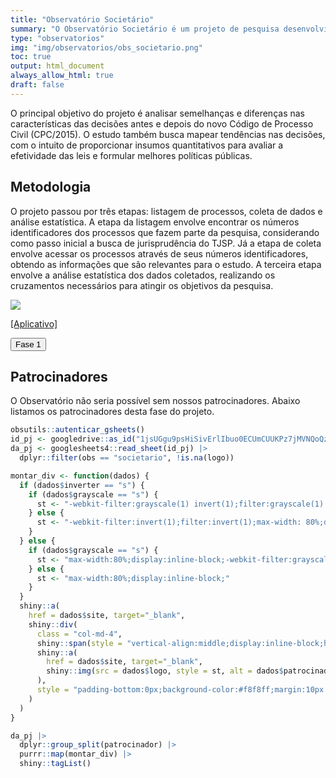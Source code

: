```yaml
---
title: "Observatório Societário"
summary: "O Observatório Societário é um projeto de pesquisa desenvolvido pela Associação Brasileira de Jurimetria, em parceria com a Pontifícia Universidade Católica de São Paulo. O projeto mapeia mais de mil decisões de primeiro grau envolvendo dissolução societária na comarca de São Paulo."
type: "observatorios"
img: "img/observatorios/obs_societario.png"
toc: true
output: html_document
always_allow_html: true
draft: false
---
```


O principal objetivo do projeto é analisar semelhanças e diferenças nas características das decisões antes e depois do novo Código de Processo Civil (CPC/2015). O estudo também busca mapear tendências nas decisões, com o intuito de proporcionar insumos quantitativos para avaliar a efetividade das leis e formular melhores políticas públicas.

<h2>Metodologia</h2>
<p>O projeto passou por três etapas: listagem de processos, coleta de dados e análise estatística. A etapa da listagem envolve encontrar os números identificadores dos processos que fazem parte da pesquisa, considerando como passo inicial a busca de jurisprudência do TJSP. Já a etapa de coleta envolve acessar os processos através de seus números identificadores, obtendo as informações que são relevantes para o estudo. A terceira etapa envolve a análise estatística dos dados coletados, realizando os cruzamentos necessários para atingir os objetivos da pesquisa.</p>

![](/img/observatorios/obs_societario.png)


<a href="https://abjur.shinyapps.io/obsoc/">[Aplicativo]</a>

<p>
<button class="accordion">Fase 1</button>
</p>
<div class="panel">
<h2>Patrocinadores</h2>
<p>O Observatório não seria possível sem nossos patrocinadores. Abaixo listamos os patrocinadores desta fase do projeto.</p>

<div class="row" style="align:center;">

```r

obsutils::autenticar_gsheets()
id_pj <- googledrive::as_id("1jsUGgu9psHiSivErlIbuo0ECUmCUUKPz7jMVNQoQzIQ")
da_pj <- googlesheets4::read_sheet(id_pj) |>
  dplyr::filter(obs == "societario", !is.na(logo))

montar_div <- function(dados) {
  if (dados$inverter == "s") {
    if (dados$grayscale == "s") {
      st <- "-webkit-filter:grayscale(1) invert(1);filter:grayscale(1) invert(1);max-width: 80%;display:inline-block;"
    } else {
      st <- "-webkit-filter:invert(1);filter:invert(1);max-width: 80%;display:inline-block;"
    }
  } else {
    if (dados$grayscale == "s") {
      st <- "max-width:80%;display:inline-block;-webkit-filter:grayscale(.5);filter:grayscale(.5);"
    } else {
      st <- "max-width:80%;display:inline-block;"
    }
  }
  shiny::a(
    href = dados$site, target="_blank",
    shiny::div(
      class = "col-md-4",
      shiny::span(style = "vertical-align:middle;display:inline-block;height:100%;"),
      shiny::a(
        href = dados$site, target="_blank", 
        shiny::img(src = dados$logo, style = st, alt = dados$patrocinador)
      ),
      style = "padding-bottom:0px;background-color:#f8f8ff;margin:10px 0px 0px 0px;min-height:200px;"
    )
  )
}

da_pj |>
  dplyr::group_split(patrocinador) |> 
  purrr::map(montar_div) |> 
  shiny::tagList()
```
</div>
</div>




